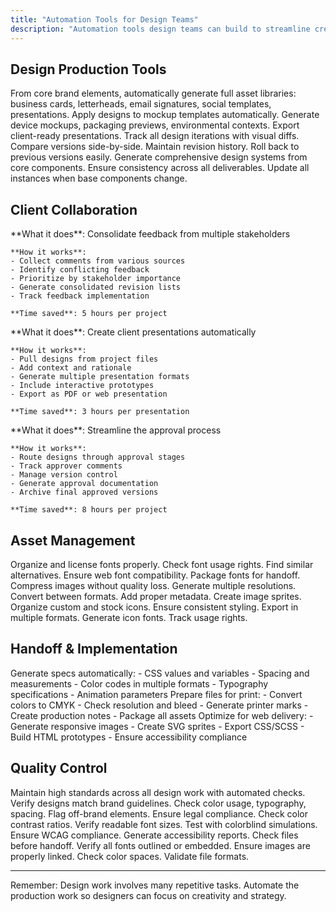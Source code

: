 ```yaml
---
title: "Automation Tools for Design Teams"
description: "Automation tools design teams can build to streamline creative workflows and client collaboration"
---
```


## Design Production Tools

<CardGroup cols={2}>
  <Card title="Brand Asset Generator" icon="palette">
    From core brand elements, automatically generate full asset libraries: business cards, letterheads, email signatures, social templates, presentations.
  </Card>

  <Card title="Mockup Automator" icon="desktop">
    Apply designs to mockup templates automatically. Generate device mockups, packaging previews, environmental contexts. Export client-ready presentations.
  </Card>

  <Card title="Version Control System" icon="code-branch">
    Track all design iterations with visual diffs. Compare versions side-by-side. Maintain revision history. Roll back to previous versions easily.
  </Card>

  <Card title="Design System Builder" icon="layer-group">
    Generate comprehensive design systems from core components. Ensure consistency across all deliverables. Update all instances when base components change.
  </Card>
</CardGroup>

## Client Collaboration

<AccordionGroup>
  <Accordion title="Feedback Aggregator">
    **What it does**: Consolidate feedback from multiple stakeholders

    **How it works**:
    - Collect comments from various sources
    - Identify conflicting feedback
    - Prioritize by stakeholder importance
    - Generate consolidated revision lists
    - Track feedback implementation

    **Time saved**: 5 hours per project
  </Accordion>

  <Accordion title="Presentation Builder">
    **What it does**: Create client presentations automatically

    **How it works**:
    - Pull designs from project files
    - Add context and rationale
    - Generate multiple presentation formats
    - Include interactive prototypes
    - Export as PDF or web presentation

    **Time saved**: 3 hours per presentation
  </Accordion>

  <Accordion title="Approval Workflow">
    **What it does**: Streamline the approval process

    **How it works**:
    - Route designs through approval stages
    - Track approver comments
    - Manage version control
    - Generate approval documentation
    - Archive final approved versions

    **Time saved**: 8 hours per project
  </Accordion>
</AccordionGroup>

## Asset Management

<Tabs>
  <Tab title="Font Manager">
    Organize and license fonts properly. Check font usage rights. Find similar alternatives. Ensure web font compatibility. Package fonts for handoff.
  </Tab>

  <Tab title="Image Optimizer">
    Compress images without quality loss. Generate multiple resolutions. Convert between formats. Add proper metadata. Create image sprites.
  </Tab>

  <Tab title="Icon Library">
    Organize custom and stock icons. Ensure consistent styling. Export in multiple formats. Generate icon fonts. Track usage rights.
  </Tab>
</Tabs>

## Handoff & Implementation

<Steps>
  <Step title="Developer Handoff">
    Generate specs automatically:
    - CSS values and variables
    - Spacing and measurements
    - Color codes in multiple formats
    - Typography specifications
    - Animation parameters
  </Step>

  <Step title="Print Preparation">
    Prepare files for print:
    - Convert colors to CMYK
    - Check resolution and bleed
    - Generate printer marks
    - Create production notes
    - Package all assets
  </Step>

  <Step title="Web Export">
    Optimize for web delivery:
    - Generate responsive images
    - Create SVG sprites
    - Export CSS/SCSS
    - Build HTML prototypes
    - Ensure accessibility compliance
  </Step>
</Steps>

## Quality Control

<Info>
Maintain high standards across all design work with automated checks.
</Info>

<Card title="Brand Compliance Checker">
  Verify designs match brand guidelines. Check color usage, typography, spacing. Flag off-brand elements. Ensure legal compliance.
</Card>

<Card title="Accessibility Validator">
  Check color contrast ratios. Verify readable font sizes. Test with colorblind simulations. Ensure WCAG compliance. Generate accessibility reports.
</Card>

<Card title="File Prep Validator">
  Check files before handoff. Verify all fonts outlined or embedded. Ensure images are properly linked. Check color spaces. Validate file formats.
</Card>

---

Remember: Design work involves many repetitive tasks. Automate the production work so designers can focus on creativity and strategy.